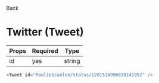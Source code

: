 
<Link to="/">Back</Link>

# Twitter (Tweet)

| Props | Required | Type   |
| ----- | -------- | ------ |
| id    | yes      | string |

```js
<Tweet id="PaulieScanlon/status/1201514996838141952" />
```

<Tweet id="PaulieScanlon/status/1201514996838141952" />